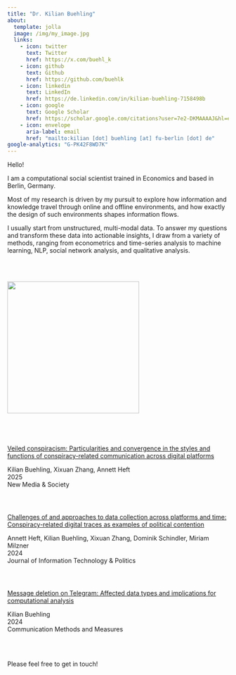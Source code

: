 ```yaml
---
title: "Dr. Kilian Buehling"
about:
  template: jolla
  image: /img/my_image.jpg
  links:
    - icon: twitter
      text: Twitter
      href: https://x.com/buehl_k
    - icon: github
      text: Github
      href: https://github.com/buehlk
    - icon: linkedin
      text: LinkedIn
      href: https://de.linkedin.com/in/kilian-buehling-7158498b
    - icon: google
      text: Google Scholar
      href: https://scholar.google.com/citations?user=7e2-DKMAAAAJ&hl=en
    - icon: envelope
      aria-label: email
      href: "mailto:kilian [dot] buehling [at] fu-berlin [dot] de"
google-analytics: "G-PK42F8WD7K"
---
```


Hello!

I am a computational social scientist trained in Economics and based in Berlin, Germany.

Most of my research is driven by my pursuit to explore how information and knowledge travel through online and offline environments, and how exactly the design of such environments shapes information flows.

I usually start from unstructured, multi-modal data. To answer my questions and transform these data into actionable insights, I draw from a variety of methods, ranging from econometrics and time-series analysis to machine learning, NLP, social network analysis, and qualitative analysis.

\
\

![](img/newestpapers.gif){fig-align="center" width="300"}

\

![](img/Star01.gif){fig-align="center" width="20" height="12"}


[Veiled conspiracism: Particularities and convergence in the styles and functions of conspiracy-related communication across digital platforms](https://doi.org/10.1177/14614448251315756)

Kilian Buehling, Xixuan Zhang, Annett Heft \
2025\
New Media & Society\
\

![](img/Star01.gif){fig-align="center" width="20" height="12"}


[Challenges of and approaches to data collection across platforms and time: Conspiracy-related digital traces as examples of political contention](https://www.tandfonline.com/doi/abs/10.1080/19331681.2023.2250779)

Annett Heft, Kilian Buehling, Xixuan Zhang, Dominik Schindler, Miriam Milzner \
2024\
Journal of Information Technology & Politics\
\

![](img/Star01.gif){fig-align="center" width="20" height="12"}

[Message deletion on Telegram: Affected data types and implications for computational analysis](https://www.tandfonline.com/doi/abs/10.1080/19312458.2023.2183188)

Kilian Buehling\
2024\
Communication Methods and Measures

\
\

Please feel free to get in touch!
